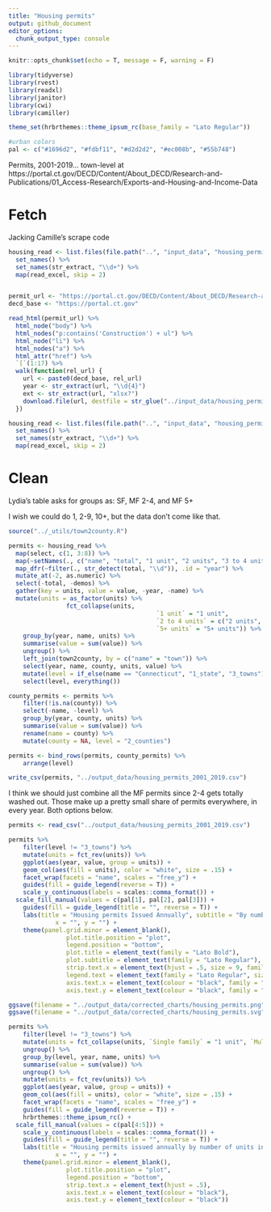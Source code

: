 ```yaml
---
title: "Housing permits"
output: github_document
editor_options: 
  chunk_output_type: console
---
```


```r
knitr::opts_chunk$set(echo = T, message = F, warning = F)
```

```r
library(tidyverse)
library(rvest)
library(readxl)
library(janitor)
library(cwi)
library(camiller)
```

```r
theme_set(hrbrthemes::theme_ipsum_rc(base_family = "Lato Regular"))

#urban colors
pal <- c("#1696d2", "#fdbf11", "#d2d2d2", "#ec008b", "#55b748")
```

Permits, 2001-2019... town-level at https://portal.ct.gov/DECD/Content/About_DECD/Research-and-Publications/01_Access-Research/Exports-and-Housing-and-Income-Data

# Fetch

Jacking Camille's scrape code

```r
housing_read <- list.files(file.path("..", "input_data", "housing_permit_downloads"), full.names = T) %>%
  set_names() %>%
  set_names(str_extract, "\\d+") %>%
  map(read_excel, skip = 2)


permit_url <- "https://portal.ct.gov/DECD/Content/About_DECD/Research-and-Publications/01_Access-Research/Exports-and-Housing-and-Income-Data"
decd_base <- "https://portal.ct.gov"

read_html(permit_url) %>%
  html_node("body") %>%
  html_nodes("p:contains('Construction') + ul") %>%
  html_node("li") %>%
  html_nodes("a") %>%
  html_attr("href") %>%
  `[`(1:17) %>%
  walk(function(rel_url) {
    url <- paste0(decd_base, rel_url)
    year <- str_extract(url, "\\d{4}")
    ext <- str_extract(url, "xlsx?")
    download.file(url, destfile = str_glue("../input_data/housing_permit_downloads/housing_permits_{year}.{ext}"))
  })

housing_read <- list.files(file.path("..", "input_data", "housing_permit_downloads"), full.names = T) %>%
  set_names() %>%
  set_names(str_extract, "\\d+") %>%
  map(read_excel, skip = 2)
```

# Clean

Lydia's table asks for groups as: SF, MF 2-4, and MF 5+

I wish we could do 1, 2-9, 10+, but the data don't come like that.

```r
source("../_utils/town2county.R")

permits <- housing_read %>% 
  map(select, c(1, 3:8)) %>%
  map(~setNames(., c("name", "total", "1 unit", "2 units", "3 to 4 units", "5+ units", "demos"))) %>%
  map_dfr(~filter(., str_detect(total, "\\d")), .id = "year") %>%
  mutate_at(-2, as.numeric) %>% 
  select(-total, -demos) %>%
  gather(key = units, value = value, -year, -name) %>%
  mutate(units = as_factor(units) %>% 
  			 	fct_collapse(units,
  			 							 `1 unit` = "1 unit",
  			 							 `2 to 4 units` = c("2 units", "3 to 4 units"),
  			 							 `5+ units` = "5+ units")) %>% 
	group_by(year, name, units) %>% 
	summarise(value = sum(value)) %>% 
	ungroup() %>% 
	left_join(town2county, by = c("name" = "town")) %>% 
	select(year, name, county, units, value) %>%
	mutate(level = if_else(name == "Connecticut", "1_state", "3_towns")) %>% 
	select(level, everything())

county_permits <- permits %>% 
	filter(!is.na(county)) %>% 
	select(-name, -level) %>% 
	group_by(year, county, units) %>% 
	summarise(value = sum(value)) %>% 
	rename(name = county) %>% 
	mutate(county = NA, level = "2_counties")

permits <- bind_rows(permits, county_permits) %>% 
	arrange(level)

write_csv(permits, "../output_data/housing_permits_2001_2019.csv")
```

I think we should just combine all the MF permits since 2-4 gets totally washed out. Those make up a pretty small share of permits everywhere, in every year. Both options below.

```r
permits <- read_csv("../output_data/housing_permits_2001_2019.csv")

permits %>% 
	filter(level != "3_towns") %>%
	mutate(units = fct_rev(units)) %>% 
	ggplot(aes(year, value, group = units)) +
	geom_col(aes(fill = units), color = "white", size = .15) +
	facet_wrap(facets = "name", scales = "free_y") +
	guides(fill = guide_legend(reverse = T)) +
	scale_y_continuous(labels = scales::comma_format()) +
  scale_fill_manual(values = c(pal[1], pal[2], pal[3])) +
	guides(fill = guide_legend(title = "", reverse = T)) +
	labs(title = "Housing permits Issued Annually", subtitle = "By number of units in building, 2001–2017",
			 x = "", y = "") +
	theme(panel.grid.minor = element_blank(),
				plot.title.position = "plot",
				legend.position = "bottom",
				plot.title = element_text(family = "Lato Bold"),
				plot.subtitle = element_text(family = "Lato Regular"),
				strip.text.x = element_text(hjust = .5, size = 9, family = "Lato Regular"),
				legend.text = element_text(family = "Lato Regular", size = 9),
				axis.text.x = element_text(colour = "black", family = "Lato Regular", size = 8),
				axis.text.y = element_text(colour = "black", family = "Lato Regular", size = 8))

ggsave(filename = "../output_data/corrected_charts/housing_permits.png", dpi = 300, width = 6.5)
ggsave(filename = "../output_data/corrected_charts/housing_permits.svg", dpi = 300, width = 6.5)
```

```r
permits %>% 
	filter(level != "3_towns") %>%
	mutate(units = fct_collapse(units, `Single family` = "1 unit", `Multifamily` = c("2 to 4 units", "5+ units"))) %>% 
	ungroup() %>% 
	group_by(level, year, name, units) %>% 
	summarise(value = sum(value)) %>% 
	ungroup() %>% 
	mutate(units = fct_rev(units)) %>% 
	ggplot(aes(year, value, group = units)) +
	geom_col(aes(fill = units), color = "white", size = .15) +
	facet_wrap(facets = "name", scales = "free_y") +
	guides(fill = guide_legend(reverse = T)) +
	hrbrthemes::theme_ipsum_rc() +
  scale_fill_manual(values = c(pal[4:5])) +
	scale_y_continuous(labels = scales::comma_format()) +
	guides(fill = guide_legend(title = "", reverse = T)) +
	labs(title = "Housing permits issued annually by number of units in building, 2001–2017",
			 x = "", y = "") +
	theme(panel.grid.minor = element_blank(),
				plot.title.position = "plot",
				legend.position = "bottom",
				strip.text.x = element_text(hjust = .5),
				axis.text.x = element_text(colour = "black"),
				axis.text.y = element_text(colour = "black"))
```